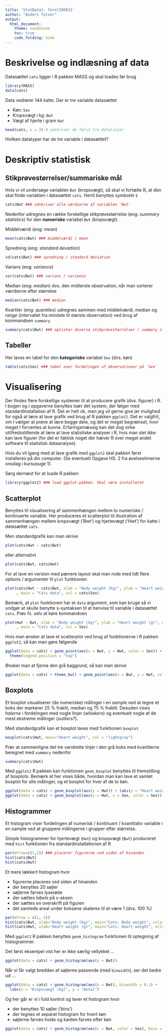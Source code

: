 ```yaml
---
title: 'StatData1: forel200831'
author: "Anders Tolver"
output:   
  html_document:
    theme: sandstone
    toc: true
    code_folding: hide
---
```


# Beskrivelse og indlæsning af data

Datasættet `cats` ligger i R pakken MASS og skal loades før brug

```r
library(MASS)
data(cats)
```

Data vedrører 144 katte. Der er tre variable datasættet

* Køn: `Sex`
* Kropsvægt i kg: `Bwt`
* Vægt af hjerte i gram `Hwt`

```r
head(cats, n = 3) # udskriver de først tre datalinjer
```

Hvilken datatyper har de tre variable i datasættet?


# Deskriptiv statistisk

## Stikprøvestørrelser/summariske mål

Hvis vi vil undersøge variablen `Bwt` (kropsvægt), så skal vi fortælle R, at den skal finde variablen i datasættet `cats`. Hertil benyttes symbolet `$`

```r
cats$Bwt ### udskriver alle værdierne af variablen 'Bwt'
```

Nedenfor udregnes en række forskellige stikprøvestørrelse (eng: *summary statistics*) for den **numeriske** variabel `Bwt` (kropsvægt).

Middelværdi (eng: *mean*)
```r
mean(cats$Bwt) ### middelværdi / mean
```

Spredning (eng: *standard deviation*)
```r
sd(cats$Bwt) ### spredning / standard deviation
```

Varians (eng: *variance*)
```r
var(cats$Bwt) ### varians / variance
```

Median (eng: *median*) dvs. den midterste observation, når man sorterer værdierne efter størrelse
```r
median(cats$Bwt) ### median
```

Kvartiler (eng: *quantiles*) udregnes sammen med middelværdi, median og *range* (intervallet fra mindste til største observation) ved brug af kommandoen `summary`

```r
summary(cats$Bwt) ### oplister diverse stikprøvestørrelser / summary statistics
```

## Tabeller

Her laves en tabel for den **kategoriske** variabel `Sex` (dvs. køn)

```r
table(cats$Sex) ### tabel over fordelingen af observationer på `Sex`
```

# Visualisering

Der findes flere forskellige systemer til at producere grafik (dvs. figurer) i R. I bogen og i opgaverne benyttes især det system, der følger med standardinstallation af R. Det er helt ok, men jeg vil gerne give jer mulighed for også at lære at lave grafik ved brug af R pakken `ggplot2`. Det er valgfrit, om I vælger at prøve at lære begge dele, og det er meget begrænset, hvor meget I forventes at kunne. Erfaringsmæssig kan det dog virke utilfredsstillende at lære at lave statistiske analyser i R, hvis man slet ikke kan lave figurer (for det er faktisk noget der hæver R over meget andet software til statistisk dataanalyse).

Hvis du vil igang med at lave grafik med `ggplot2` skal pakken først installeres på din computer. (Se eventuelt Opgave HS. 2 fra øvelsestimerne onsdag i kursusuge 1).

Sørg dernæst for at loade R pakken

```r
library(ggplot2) ### load ggplot-pakken. Skal være installeret
```

## Scatterplot

Benyttes til visualisering af sammenhængen mellem to numeriske / kontinuerte variable. Her produceres et scatterplot til illustration af sammenhængen mellem kropsvægt ('Bwt') og hjertevægt ('Hwt') for katte i datasættet `cats`.

Men standardgrafik kan man skrive

```r
plot(cats$Hwt ~ cats$Bwt)
```

eller alternativt 

```r
plot(cats$Bwt, cats$Hwt)
```

For at lave en version med pænere layout skal man rode med lidt flere options / argumenter til `plot` funktionen.

```r
plot(cats$Hwt ~ cats$Bwt, xlab = "Body weight (kg)", ylab = "Heart weight (g)"
     , main = "Cats data", col = cats$Sex)
```

Bemærk, at `plot` funktionen har et `data` argument, som kan bruge så vi undgør at skulle benytte `$`-syntaksen til at henvise til variable i datasættet `cats`. Prøv fx. selv at køre kommandoen

```r
plot(Hwt ~ Bwt, xlab = "Body weight (kg)", ylab = "Heart weight (g)", data = cats, pch = 16
     , main = "Cats data", col = Sex)
```

Hvis man ønsker at lave et scatterplot ved brug af funktionerne i R pakken `ggplot2`, så kan man gøre følgende

```r
ggplot(data = cats) + geom_point(aes(x = Bwt, y = Hwt, color = Sex)) + labs(x = "Body weight (kg)", y = "Heart weight (g)") + 
  theme(legend.position = "top") 
```

Ønsker man at fjerne den grå baggrund, så kan man skrive

```r
ggplot(data = cats) + theme_bw() + geom_point(aes(x = Bwt, y = Hwt, color = Sex)) + labs(x = "Body weight (kg)", y = "Heart weight (g)") 
```

## Boxplots

Et boxplot visualiserer (de numeriske) målinger i en sample ved at tegne et boks der markerer 25 % fraktil, median og 75 % fraktil. Desuden vises *halerne* i fordelingen med nogle linjer (*whiskers*) og eventuelt nogle af de mest ekstreme målinger (*outliers?*).

Med standardgrafik kan et boxplot laves med funktionen `boxplot`

```r
boxplot(cats$Hwt, main="Heart weight", col = "lightgray")
```

Prøv at sammenligne det tre vandrette linjer i den grå boks med kvartilerne beregnet med `summary` nedenfor
```r
summary(cats$Hwt)
```

Med `ggplot2` R pakken kan funktionen `geom_boxplot` benyttes til fremstilling af boxplots. Bemærk at her vises både, hvordan man kan lave et samlet boxplot for alle målinger, og et boxplot for hver af de to køn.

```r
ggplot(data = cats) + geom_boxplot(aes(y = Hwt)) + labs(y = "Heart weight (kg)")
ggplot(data = cats) + geom_boxplot(aes(y = Hwt, x = Sex, color = Sex)) + labs(y = "Heart weight (kg)")
```

## Histogrammer

Et histogram viser fordelingen af numerisk / kontinuert / kvantitativ variable i en sample ved at gruppere målingerne i grupper efter størrelse.

Simple histogrammer for hjertevægt (`Hwt`) og kropsvægt (`Bwt`) produceret med `hist` funktionen fra standardinstallationen af R

```r
par(mfrow=c(1,2)) ### placerer figurerne ved siden af hinanden
hist(cats$Bwt)
hist(cats$Hwt)
```

Et mere lækkert histogram hvor

* figurerne placeres ved siden af hinanden
* der benyttes 20 søjler
* søjlerne farves lyserøde
* der sættes *labels* på x-aksen
* der sættes en overskrift på figuren
* det samlede areal under boksene skaleres til at være 1 (dvs. 100 %)

```r
par(mfrow = c(1, 2))
hist(cats$Bwt, xlab="Body weight (kg)", main="Cats: Body weight", nclass=20, prob=TRUE, col = "pink")
hist(cats$Hwt, xlab="Heart weight (g)", main="Cats: Heart weight", nclass=20, prob=TRUE, col = "pink")
```

Med `ggplot2` R pakken benyttes `geom_histogram` funktionen til optegning af histogrammer. 

Det først eksempel vist her er ikke særlig vellykket ...

```r
ggplot(data = cats) + geom_histogram(aes(x = Bwt))
```

Når vi får valgt bredden af søjlerne passende (med `binwidth`), ser det bedre ud ...
```r
ggplot(data = cats) + geom_histogram(aes(x = Bwt), binwidth = 0.1) +
  labs(x = "Kropsvaegt (kg)", y = "Antal")
```

Og her går er vi i fuld kontrol og laver et histogram hvor

* der benyttes 10 søjler ('bins')
* der tegnes et separat histogram for hvert køn
* søjlerne farves hvide og kanten farves efter køn

```r
ggplot(data = cats) + geom_histogram(aes(x = Bwt, color = Sex), bins = 10, fill = "white") + facet_wrap(. ~ Sex) + labs(x = "Kropsvaegt (kg)", y = "Antal")
```

